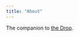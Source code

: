 ```yaml
---
title: "About"
---
```


The companion to [the Drop](https://dailyfinds.hrbrmstr.dev/p/drop-241-2023-04-14-weekend-project).